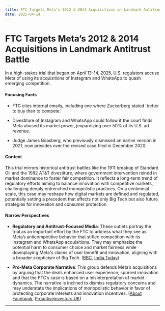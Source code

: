 ```yaml
---
title: FTC Targets Meta’s 2012 & 2014 Acquisitions in Landmark Antitrust Battle
date: 2025-04-14
---
```


# FTC Targets Meta’s 2012 & 2014 Acquisitions in Landmark Antitrust Battle

In a high-stakes trial that began on April 13-14, 2025, U.S. regulators accuse Meta of using its acquisitions of Instagram and WhatsApp to quash emerging competition.

#### Focusing Facts

- FTC cites internal emails, including one where Zuckerberg stated 'better to buy than to compete.'

- Divestiture of Instagram and WhatsApp could follow if the court finds Meta abused its market power, jeopardizing over 50% of its U.S. ad revenue.

- Judge James Boasberg, who previously dismissed an earlier version in 2021, now presides over the revised case filed in December 2020.

#### Context

This trial mirrors historical antitrust battles like the 1911 breakup of Standard Oil and the 1982 AT&T divestiture, where government intervention reined in market dominance to foster fair competition. It reflects a long-term trend of regulatory efforts aiming to balance innovation with competitive markets, challenging deeply entrenched monopolistic practices. On a centennial scale, this case may reshape how digital markets are defined and regulated, potentially setting a precedent that affects not only Big Tech but also future strategies for innovation and consumer protection.

#### Narrow Perspectives

- **Regulatory and Antitrust-Focused Media**: These outlets portray the trial as an important effort by the FTC to address what they see as Meta’s anticompetitive behavior that stifled competition with its Instagram and WhatsApp acquisitions. They may emphasize the potential harm to consumer choice and market fairness while downplaying Meta's claims of user benefit and innovation, aligning with a broader skepticism of Big Tech. ([BBC](https://www.bbc.com/news/articles/cedy2ygy50do), [India Today](https://www.indiatoday.in/world/us-news/story/mark-zuckerberg-to-sell-instagram-whatsapp-meta-antitrust-trial-begins-today-2708699-2025-04-14))

- **Pro-Meta Corporate Narrative**: This group defends Meta’s acquisitions by arguing that the deals enhanced user experience, spurred innovation and that the FTC’s case is based on a misinterpretation of market dynamics. The narrative is inclined to dismiss regulatory concerns and may understate the implications of monopolistic behavior in favor of protecting corporate interests and innovation incentives. ([About Facebook](https://about.fb.com/news/2025/04/ftcs-weak-case-against-meta-ignores-reality/), [Proactiveinvestors UK](https://www.proactiveinvestors.co.uk/companies/news/1069600/meta-begins-court-fight-to-maintain-control-of-whatsapp-and-instagram-1069600.html))

---
